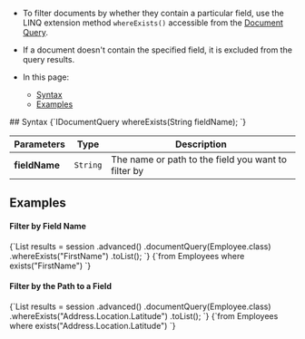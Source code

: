 
<Admonition type="note" title="">

* To filter documents by whether they contain a particular field, use the LINQ extension method `whereExists()` accessible 
from the [Document Query](../../../client-api/session/querying/document-query/what-is-document-query.mdx).  

* If a document doesn't contain the specified field, it is excluded from the query results.

* In this page:  
  * [Syntax](../../../client-api/session/querying/how-to-filter-by-field.mdx#syntax)  
  * [Examples](../../../client-api/session/querying/how-to-filter-by-field.mdx#examples)  

</Admonition>
## Syntax

<TabItem value="whereexists_1" label="whereexists_1">
<CodeBlock language="java">
{`IDocumentQuery<T> whereExists(String fieldName);
`}
</CodeBlock>
</TabItem>

| Parameters | Type | Description |
| - | - | - |
| **fieldName** | `String` | The name or path to the field you want to filter by |



## Examples

#### Filter by Field Name  

<Tabs groupId='languageSyntax'>
<TabItem value="Java" label="Java">
<CodeBlock language="java">
{`List<Employee> results = session
        .advanced()
        .documentQuery(Employee.class)
        .whereExists("FirstName")
        .toList();
`}
</CodeBlock>
</TabItem>
<TabItem value="RQL" label="RQL">
<CodeBlock language="sql">
{`from Employees 
where exists("FirstName")
`}
</CodeBlock>
</TabItem>
</Tabs>


#### Filter by the Path to a Field  

<Tabs groupId='languageSyntax'>
<TabItem value="Java" label="Java">
<CodeBlock language="java">
{`List<Employee> results = session
  .advanced()
  .documentQuery(Employee.class)
  .whereExists("Address.Location.Latitude")
  .toList();
`}
</CodeBlock>
</TabItem>
<TabItem value="RQL" label="RQL">
<CodeBlock language="sql">
{`from Employees 
where exists("Address.Location.Latitude")
`}
</CodeBlock>
</TabItem>
</Tabs>




